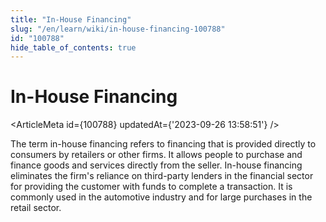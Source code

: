 ```yaml
---
title: "In-House Financing"
slug: "/en/learn/wiki/in-house-financing-100788"
id: "100788"
hide_table_of_contents: true
---
```



# In-House Financing

<ArticleMeta id={100788} updatedAt={'2023-09-26 13:58:51'} />
<div className='border-solid border-b border-t-0 my-4 border-[var(--ifm-color-gray-300)]' />

The term in-house financing refers to financing that is provided directly to consumers by retailers or other firms. It allows people to purchase and finance goods and services directly from the seller. In-house financing eliminates the firm's reliance on third-party lenders in the financial sector for providing the customer with funds to complete a transaction. It is commonly used in the automotive industry and for large purchases in the retail sector.
